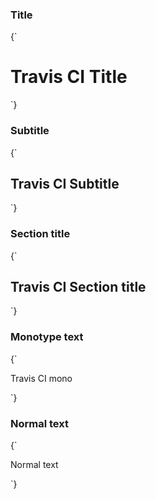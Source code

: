 
<Meta title="Design System/Typography" />

### Title

<Preview>
  <Story name="Title" height="120px">
    {`
      <h1 class="tci-text--title">
        Travis CI Title
      </h1>
    `}
  </Story>
</Preview>

### Subtitle

<Preview>
  <Story name="Subtitle" height="120px">
    {`
      <h2 class="tci-text--subtitle">
        Travis CI Subtitle
      </h2>
    `}
  </Story>
</Preview>

### Section title

<Preview>
  <Story name="Section title" height="120px">
    {`
      <h2 class="tci-text--section-title">
        Travis CI Section title
      </h2>
    `}
  </Story>
</Preview>

### Monotype text

<Preview>
  <Story name="Monotype" height="120px">
    {`
      <p class="tci-text--mono">
        Travis CI mono
      </p>
    `}
  </Story>
</Preview>

### Normal text

<Preview>
  <Story name="Text" height="120px">
    {`
      <p class="tci-text">
        Normal text
      </p>
    `}
  </Story>
</Preview>
